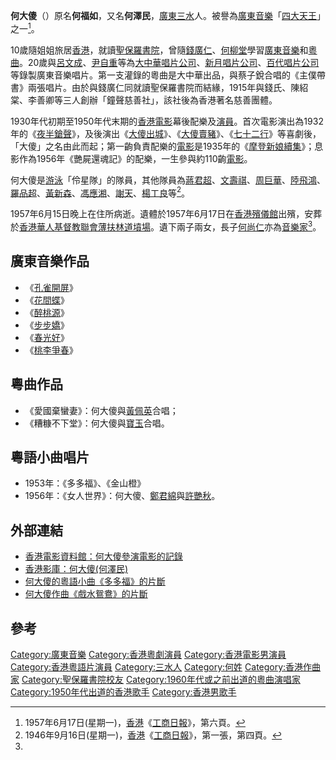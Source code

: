 '''何大傻'''（{{bd|1897年|3月27日||1957年6月15日|catIdx=何}}）原名'''何福如'''，又名'''何澤民'''，[[廣東省_(中華民國)|廣東]][[三水縣_(廣東)|三水]]人。被譽為[[廣東音樂|廣東音樂]]「[[四大天王_(廣東音樂)|四大天王]]」之一<ref name="#1">1957年6月17日(星期一)，[[香港|香港]]《[[工商日報|工商日報]]》，第六頁。</ref>。

10歲隨姐姐旅居[[英屬香港|香港]]，就讀[[聖保羅書院|聖保羅書院]]，曾隨[[錢廣仁|錢廣仁]]、[[何柳堂|何柳堂]]學習[[廣東音樂|廣東音樂]]和[[粵曲|粵曲]]。20歲與[[呂文成|呂文成]]、[[尹自重|尹自重]]等為[[大中華唱片公司|大中華唱片公司]]、[[新月唱片公司|新月唱片公司]]、[[百代唱片公司|百代唱片公司]]等錄製廣東音樂唱片。第一支灌錄的粵曲是大中華出品，與蔡子銳合唱的《主僕帶書》兩張唱片。由於與錢廣仁同就讀聖保羅書院而結緣，1915年與錢氏、陳紹棠、李善卿等三人創辦「鐘聲慈善社」，該社後為香港著名慈善團體。

1930年代初期至1950年代末期的[[香港電影|香港電影]]幕後配樂及[[演員|演員]]。首次電影演出為1932年的《[[夜半鎗聲|夜半鎗聲]]》，及後演出《[[大傻出城|大傻出城]]》、《[[大傻賣豬|大傻賣豬]]》、《[[七十二行|七十二行]]》等喜劇後，「大傻」之名由此而起；第一齣負責配樂的[[電影|電影]]是1935年的《[[摩登新娘續集|摩登新娘續集]]》；息影作為1956年《艷屍還魂記》的配樂，一生參與約110齣[[電影|電影]]。

何大傻是[[游泳|游泳]]「伶星隊」的隊員，其他隊員為[[蔣君超|蔣君超]]、[[文壽祺|文壽祺]]、[[周巨華|周巨華]]、[[陸飛鴻|陸飛鴻]]、[[羅品超|羅品超]]、[[黃新森|黃新森]]、[[馮應湘|馮應湘]]、[[謝天|謝天]]、[[楊工良|楊工良]]等<ref>1946年9月16日(星期一)，[[香港|香港]]《[[工商日報|工商日報]]》，第一張，第四頁。</ref>。

1957年6月15日晚上在住所病逝。遺體於1957年6月17日在[[香港殯儀館|香港殯儀館]]出殯，安葬於[[香港華人基督教聯會薄扶林道墳場|香港華人基督教聯會薄扶林道墳場]]。遺下兩子兩女，長子[[何尚仁|何尚仁]]亦為[[音樂家|音樂家]]<ref name="#1"/>。

== 廣東音樂作品 ==
* 《[[孔雀開屏|孔雀開屏]]》
* 《[[花間蝶|花間蝶]]》
* 《[[醉桃源|醉桃源]]》
* 《[[步步嬌|步步嬌]]》
* 《[[春光好|春光好]]》
* 《[[桃李爭春|桃李爭春]]》

== 粵曲作品 ==
* 《愛國棄蠻妻》：何大傻與[[黃佩英|黃佩英]]合唱；
* 《糟糠不下堂》：何大傻與[[寶玉|寶玉]]合唱。

== 粵語小曲唱片 ==
* 1953年：《多多福》、《金山橙》
* 1956年：《女人世界》：何大傻、[[鄭君綿|鄭君綿]]與[[許艷秋|許艷秋]]。

== 外部連結 ==
* [http://ipac.hkfa.lcsd.gov.hk/ipac20/ipac.jsp?session=12446639Q0O55.8&profile=hkfa&uri=link=3100036@!4@!3100024@!3100036&aspect=basic_search&menu=search&ri=1&source=192.168.110.61@!horizon&term=%E4%BD%95%E5%A4%A7%E5%82%BB%2C&index=NAMEBRP 香港電影資料館：何大傻參演電影的記錄]{{dead link|date=2018年5月 |bot=InternetArchiveBot |fix-attempted=yes }}
* [http://hkmdb.com/db/people/view.mhtml?id=43&display_set=big5 香港影庫：何大傻(何澤民)]{{Wayback|url=http://hkmdb.com/db/people/view.mhtml?id=43&display_set=big5 |date=20160304105333 }}
* [http://www.youtube.com/watch?v=HnN6zeV5Luo 何大傻的粵語小曲《多多福》的片斷]{{Wayback|url=http://www.youtube.com/watch?v=HnN6zeV5Luo |date=20160923181850 }}
* [http://www.youtube.com/watch?v=pNnUp6PJrHY 何大傻作曲《戲水鴛鴦》的片斷] {{Wayback|url=http://www.youtube.com/watch?v=pNnUp6PJrHY |date=20190312195901 }}

== 參考 ==
<div class="references-small">
<references />
</div>

[[Category:廣東音樂|Category:廣東音樂]]
[[Category:香港粵劇演員|Category:香港粵劇演員]]
[[Category:香港電影男演員|Category:香港電影男演員]]
[[Category:香港粵語片演員|Category:香港粵語片演員]]
[[Category:三水人|Category:三水人]]
[[Category:何姓|Category:何姓]]
[[Category:香港作曲家|Category:香港作曲家]]
[[Category:聖保羅書院校友|Category:聖保羅書院校友]]
[[Category:1960年代或之前出道的粵曲演唱家|Category:1960年代或之前出道的粵曲演唱家]]
[[Category:1950年代出道的香港歌手|Category:1950年代出道的香港歌手]]
[[Category:香港男歌手|Category:香港男歌手]]